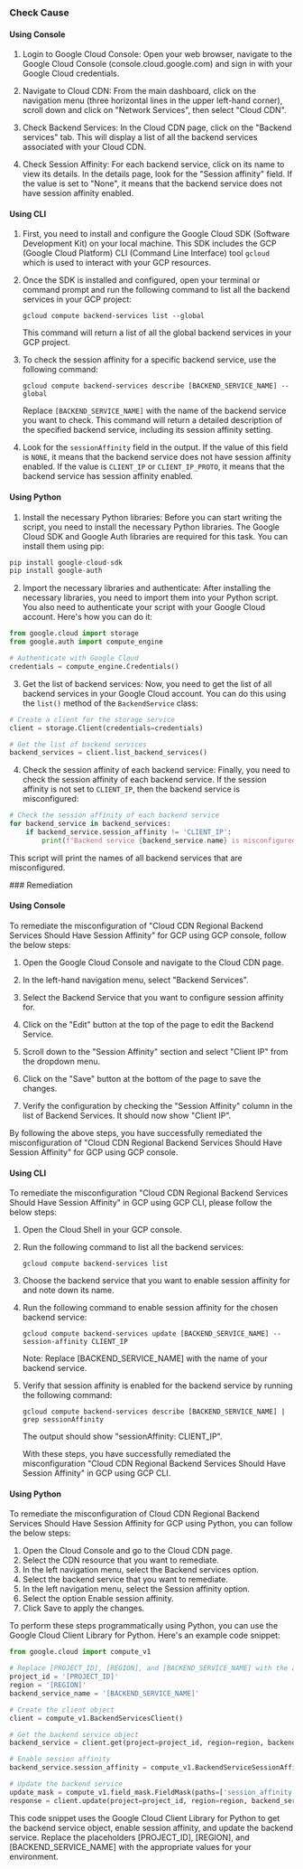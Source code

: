 

<Tabs><Tab title='Cause'>
### Check Cause

#### Using Console

1. Login to Google Cloud Console: Open your web browser, navigate to the Google Cloud Console (console.cloud.google.com) and sign in with your Google Cloud credentials.

2. Navigate to Cloud CDN: From the main dashboard, click on the navigation menu (three horizontal lines in the upper left-hand corner), scroll down and click on "Network Services", then select "Cloud CDN".

3. Check Backend Services: In the Cloud CDN page, click on the "Backend services" tab. This will display a list of all the backend services associated with your Cloud CDN.

4. Check Session Affinity: For each backend service, click on its name to view its details. In the details page, look for the "Session affinity" field. If the value is set to "None", it means that the backend service does not have session affinity enabled.

#### Using CLI

1. First, you need to install and configure the Google Cloud SDK (Software Development Kit) on your local machine. This SDK includes the GCP (Google Cloud Platform) CLI (Command Line Interface) tool `gcloud` which is used to interact with your GCP resources.

2. Once the SDK is installed and configured, open your terminal or command prompt and run the following command to list all the backend services in your GCP project:

   ```
   gcloud compute backend-services list --global
   ```

   This command will return a list of all the global backend services in your GCP project.

3. To check the session affinity for a specific backend service, use the following command:

   ```
   gcloud compute backend-services describe [BACKEND_SERVICE_NAME] --global
   ```

   Replace `[BACKEND_SERVICE_NAME]` with the name of the backend service you want to check. This command will return a detailed description of the specified backend service, including its session affinity setting.

4. Look for the `sessionAffinity` field in the output. If the value of this field is `NONE`, it means that the backend service does not have session affinity enabled. If the value is `CLIENT_IP` or `CLIENT_IP_PROTO`, it means that the backend service has session affinity enabled.

#### Using Python

1. Install the necessary Python libraries: Before you can start writing the script, you need to install the necessary Python libraries. The Google Cloud SDK and Google Auth libraries are required for this task. You can install them using pip:

```python
pip install google-cloud-sdk
pip install google-auth
```

2. Import the necessary libraries and authenticate: After installing the necessary libraries, you need to import them into your Python script. You also need to authenticate your script with your Google Cloud account. Here's how you can do it:

```python
from google.cloud import storage
from google.auth import compute_engine

# Authenticate with Google Cloud
credentials = compute_engine.Credentials()
```

3. Get the list of backend services: Now, you need to get the list of all backend services in your Google Cloud account. You can do this using the `list()` method of the `BackendService` class:

```python
# Create a client for the storage service
client = storage.Client(credentials=credentials)

# Get the list of backend services
backend_services = client.list_backend_services()
```

4. Check the session affinity of each backend service: Finally, you need to check the session affinity of each backend service. If the session affinity is not set to `CLIENT_IP`, then the backend service is misconfigured:

```python
# Check the session affinity of each backend service
for backend_service in backend_services:
    if backend_service.session_affinity != 'CLIENT_IP':
        print(f"Backend service {backend_service.name} is misconfigured.")
```

This script will print the names of all backend services that are misconfigured.

</Tab>

<Tab title='Remediation'>
### Remediation

#### Using Console

To remediate the misconfiguration of "Cloud CDN Regional Backend Services Should Have Session Affinity" for GCP using GCP console, follow the below steps:

1. Open the Google Cloud Console and navigate to the Cloud CDN page.

2. In the left-hand navigation menu, select "Backend Services".

3. Select the Backend Service that you want to configure session affinity for.

4. Click on the "Edit" button at the top of the page to edit the Backend Service.

5. Scroll down to the "Session Affinity" section and select "Client IP" from the dropdown menu.

6. Click on the "Save" button at the bottom of the page to save the changes.

7. Verify the configuration by checking the "Session Affinity" column in the list of Backend Services. It should now show "Client IP".

By following the above steps, you have successfully remediated the misconfiguration of "Cloud CDN Regional Backend Services Should Have Session Affinity" for GCP using GCP console.

#### Using CLI

To remediate the misconfiguration "Cloud CDN Regional Backend Services Should Have Session Affinity" in GCP using GCP CLI, please follow the below steps:

1. Open the Cloud Shell in your GCP console.

2. Run the following command to list all the backend services:

   ```
   gcloud compute backend-services list
   ```

3. Choose the backend service that you want to enable session affinity for and note down its name.

4. Run the following command to enable session affinity for the chosen backend service:

   ```
   gcloud compute backend-services update [BACKEND_SERVICE_NAME] --session-affinity CLIENT_IP
   ```

   Note: Replace [BACKEND_SERVICE_NAME] with the name of your backend service.

5. Verify that session affinity is enabled for the backend service by running the following command:

   ```
   gcloud compute backend-services describe [BACKEND_SERVICE_NAME] | grep sessionAffinity
   ```

   The output should show "sessionAffinity: CLIENT_IP".

   With these steps, you have successfully remediated the misconfiguration "Cloud CDN Regional Backend Services Should Have Session Affinity" in GCP using GCP CLI.

#### Using Python

To remediate the misconfiguration of Cloud CDN Regional Backend Services Should Have Session Affinity for GCP using Python, you can follow the below steps:

1. Open the Cloud Console and go to the Cloud CDN page.
2. Select the CDN resource that you want to remediate.
3. In the left navigation menu, select the Backend services option.
4. Select the backend service that you want to remediate.
5. In the left navigation menu, select the Session affinity option.
6. Select the option Enable session affinity.
7. Click Save to apply the changes.

To perform these steps programmatically using Python, you can use the Google Cloud Client Library for Python. Here's an example code snippet:

```python
from google.cloud import compute_v1

# Replace [PROJECT_ID], [REGION], and [BACKEND_SERVICE_NAME] with the appropriate values
project_id = '[PROJECT_ID]'
region = '[REGION]'
backend_service_name = '[BACKEND_SERVICE_NAME]'

# Create the client object
client = compute_v1.BackendServicesClient()

# Get the backend service object
backend_service = client.get(project=project_id, region=region, backend_service=backend_service_name)

# Enable session affinity
backend_service.session_affinity = compute_v1.BackendServiceSessionAffinity.CLIENT_IP

# Update the backend service
update_mask = compute_v1.field_mask.FieldMask(paths=['session_affinity'])
response = client.update(project=project_id, region=region, backend_service=backend_service_name, backend_service_resource=backend_service, update_mask=update_mask)
```

This code snippet uses the Google Cloud Client Library for Python to get the backend service object, enable session affinity, and update the backend service. Replace the placeholders [PROJECT_ID], [REGION], and [BACKEND_SERVICE_NAME] with the appropriate values for your environment.


</Tab>
</Tabs>